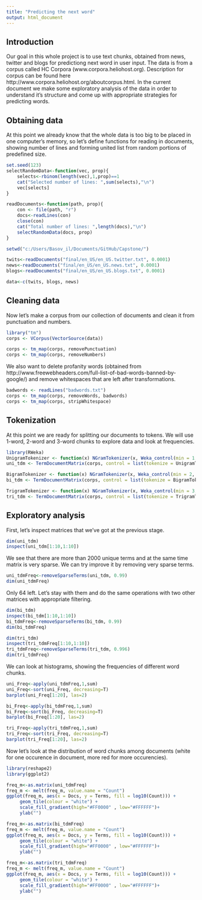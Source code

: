 ```yaml
---
title: "Predicting the next word"
output: html_document
---
```

Introduction
------------------------
Our goal in this whole project is to use text chunks, obtained from news, twitter and blogs for predictiong next word in user input.
The data is from a corpus called HC Corpora (www.corpora.heliohost.org). Description for corpus can be found here http://www.corpora.heliohost.org/aboutcorpus.html.
In the current document we make some exploratory analysis of the data in order to understand it's structure and come up with appropriate strategies for predicting words.

Obtaining data
----------------------------------

At this point we already know that the whole data is too big to be placed in one computer's memory, so let's define functions for reading in documents, showing number of lines and forming united list from random portions of predefined size.

```r
set.seed(123)
selectRandomData<-function(vec, prop){
    selects<-rbinom(length(vec),1,prop)==1
    cat("Selected number of lines: ",sum(selects),"\n")
    vec[selects]
}

readDocuments<-function(path, prop){
    con <- file(path, "r") 
    docs<-readLines(con)
    close(con)
    cat("Total number of lines: ",length(docs),"\n")
    selectRandomData(docs, prop)
}

setwd("c:/Users/Basov_il/Documents/GitHub/Capstone/")

twits<-readDocuments("final/en_US/en_US.twitter.txt", 0.0001)
news<-readDocuments("final/en_US/en_US.news.txt", 0.0001)
blogs<-readDocuments("final/en_US/en_US.blogs.txt", 0.0001)

data<-c(twits, blogs, news)

```

Cleaning data
------------------------------

Now let's make a corpus from our collection of documents and clean it from punctuation and numbers.

```r
library("tm")
corps <- VCorpus(VectorSource(data))

corps <- tm_map(corps, removePunctuation)
corps <- tm_map(corps, removeNumbers)
```

We also want to delete profanity words (obtained from http://www.freewebheaders.com/full-list-of-bad-words-banned-by-google/) and remove whitespaces that are left after transformations.

```r
badwords <- readLines("badwords.txt")
corps <- tm_map(corps, removeWords, badwords)
corps <- tm_map(corps, stripWhitespace)
```

Tokenization
------------------------------
At this point we are ready for splitting our documents to tokens. We will use 1-word, 2-word and 3-word chunks to explore data and look at frequencies.

```r
library(RWeka)
UnigramTokenizer <- function(x) NGramTokenizer(x, Weka_control(min = 1, max = 1))
uni_tdm <- TermDocumentMatrix(corps, control = list(tokenize = UnigramTokenizer))

BigramTokenizer <- function(x) NGramTokenizer(x, Weka_control(min = 2, max = 2))
bi_tdm <- TermDocumentMatrix(corps, control = list(tokenize = BigramTokenizer))

TrigramTokenizer <- function(x) NGramTokenizer(x, Weka_control(min = 3, max = 3))
tri_tdm <- TermDocumentMatrix(corps, control = list(tokenize = TrigramTokenizer))
```

Exploratory analysis
--------------------------------------
First, let's inspect matrices that we've got at the previous stage.

```r
dim(uni_tdm)
inspect(uni_tdm[1:10,1:10])
```
We see that there are more than 2000 unique terms and at the same time matrix is very sparse. We can try improve it by removing very sparse terms.
```r
uni_tdmFreq<-removeSparseTerms(uni_tdm, 0.99)
dim(uni_tdmFreq)
```

Only 64 left. Let's stay with them and do the same operations with two other matrices with appropriate filtering.

```r
dim(bi_tdm)
inspect(bi_tdm[1:10,1:10])
bi_tdmFreq<-removeSparseTerms(bi_tdm, 0.99)
dim(bi_tdmFreq)

dim(tri_tdm)
inspect(tri_tdmFreq[1:10,1:10])
tri_tdmFreq<-removeSparseTerms(tri_tdm, 0.996)
dim(tri_tdmFreq)
```

We can look at histograms, showing the frequencies of different word chunks.
```r
uni_Freq<-apply(uni_tdmFreq,1,sum)
uni_Freq<-sort(uni_Freq, decreasing=T)
barplot(uni_Freq[1:20], las=2)

bi_Freq<-apply(bi_tdmFreq,1,sum)
bi_Freq<-sort(bi_Freq, decreasing=T)
barplot(bi_Freq[1:20], las=2)

tri_Freq<-apply(tri_tdmFreq,1,sum)
tri_Freq<-sort(tri_Freq, decreasing=T)
barplot(tri_Freq[1:20], las=2)
```

Now let's look at the distribution of word chunks among documents (white for one occurence in document, more red for more occurencies).

```r
library(reshape2)
library(ggplot2)

freq_m<-as.matrix(uni_tdmFreq)
freq_m <- melt(freq_m, value.name = "Count")
ggplot(freq_m, aes(x = Docs, y = Terms, fill = log10(Count))) +
     geom_tile(colour = "white") +
     scale_fill_gradient(high="#FF0000" , low="#FFFFFF")+
     ylab("") 

freq_m<-as.matrix(bi_tdmFreq)
freq_m <- melt(freq_m, value.name = "Count")
ggplot(freq_m, aes(x = Docs, y = Terms, fill = log10(Count))) +
     geom_tile(colour = "white") +
     scale_fill_gradient(high="#FF0000" , low="#FFFFFF")+
     ylab("") 

freq_m<-as.matrix(tri_tdmFreq)
freq_m <- melt(freq_m, value.name = "Count")
ggplot(freq_m, aes(x = Docs, y = Terms, fill = log10(Count))) +
     geom_tile(colour = "white") +
     scale_fill_gradient(high="#FF0000" , low="#FFFFFF")+
     ylab("") 
     

```
